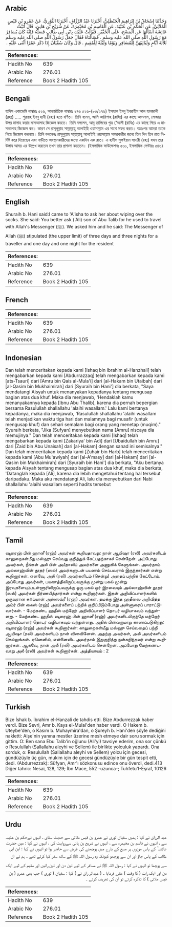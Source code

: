 ## Arabic

<div
  dir="rtl"
  lang="ar"
  style={{ fontSize: "larger", backgroundColor: "#f8f9fa", padding: 20 }}
>
  وَحَدَّثَنَا إِسْحَاقُ بْنُ إِبْرَاهِيمَ الْحَنْظَلِيُّ، أَخْبَرَنَا عَبْدُ
  الرَّزَّاقِ، أَخْبَرَنَا الثَّوْرِيُّ، عَنْ عَمْرِو بْنِ قَيْسٍ الْمُلاَئِيِّ،
  عَنِ الْحَكَمِ بْنِ عُتَيْبَةَ، عَنِ الْقَاسِمِ بْنِ مُخَيْمِرَةَ، عَنْ
  شُرَيْحِ بْنِ هَانِئٍ، قَالَ أَتَيْتُ عَائِشَةَ أَسْأَلُهَا عَنِ الْمَسْحِ،
  عَلَى الْخُفَّيْنِ فَقَالَتْ عَلَيْكَ بِابْنِ أَبِي طَالِبٍ فَسَلْهُ فَإِنَّهُ
  كَانَ يُسَافِرُ مَعَ رَسُولِ اللَّهِ صلى الله عليه وسلم ‏.‏ فَسَأَلْنَاهُ
  فَقَالَ جَعَلَ رَسُولُ اللَّهِ صلى الله عليه وسلم ثَلاَثَةَ أَيَّامٍ
  وَلَيَالِيَهُنَّ لِلْمُسَافِرِ وَيَوْمًا وَلَيْلَةً لِلْمُقِيمِ ‏.‏ قَالَ
  وَكَانَ سُفْيَانُ إِذَا ذَكَرَ عَمْرًا أَثْنَى عَلَيْهِ ‏.‏
</div>
<div style={{ backgroundColor: "#f8f9fa", padding: 20, marginBottom: 10 }}>
  <table>
    <thead>
      <tr>
        <th>References:</th>
        <th></th>
      </tr>
    </thead>
    <tbody>
      <tr>
        <td>Hadith No</td>
        <td>639</td>
      </tr>
      <tr>
        <td>Arabic No</td>
        <td>276.01</td>
      </tr>
      <tr>
        <td>Reference</td>
        <td>Book 2 Hadith 105</td>
      </tr>
    </tbody>
  </table>
</div>

## Bengali

<div
  dir="ltr"
  lang="bn"
  style={{ fontSize: "larger", backgroundColor: "#f8f9fa", padding: 20 }}
>
  হাদিস একাডেমি নাম্বারঃ ৫২৬, আন্তর্জাতিক নাম্বারঃ ২৭৬ ৫২৬-(৮৫/২৭৬) ইসহাক ইবনু
  ইবরাহীম আল হানজালী (রহঃ) ..... শুরায়হ ইবনু হানী (রহঃ) হতে বর্ণিত। তিনি বলেন,
  আমি আয়িশাহ (রাযিঃ) এর কাছে আসলাম, মোজার উপর মাসাহ করার মাসআলাহ জিজ্ঞেস করতে।
  তিনি বললেন, আবূ তালিবের পুত্র (‘আলী (রাযিঃ) এর কাছে গিয়ে এ মাসআলাহ জিজ্ঞেস
  কর। কারণ সে রাসূলুল্লাহ সাল্লাল্লাহু আলাইহি ওয়াসাল্লাম এর সাথে সফর করত। অতঃপর
  আমরা তাকে গিয়ে জিজ্ঞেস করলাম। তিনি বললেনঃ রাসূলুল্লাহ সাল্লাল্লাহু আলাইহি
  ওয়াসাল্লাম সফরকারীর জন্যে তিন দিন তিন রাত নির্দিষ্ট করে দিয়েছেন এবং বাড়ীতে
  অবস্থানকারীদের জন্যে একদিন এক রাত। এ হাদীস সুফইয়ান সাওরী (রহঃ) যখন তার উস্তায
  আমর এর উল্লেখ করতেন তখন তার প্রশংসা করতেন। (ইসলামিক ফাউন্ডেশনঃ ৫৩০, ইসলামিক
  সেন্টারঃ ৫৪৬)
</div>
<div style={{ backgroundColor: "#f8f9fa", padding: 20, marginBottom: 10 }}>
  <table>
    <thead>
      <tr>
        <th>References:</th>
        <th></th>
      </tr>
    </thead>
    <tbody>
      <tr>
        <td>Hadith No</td>
        <td>639</td>
      </tr>
      <tr>
        <td>Arabic No</td>
        <td>276.01</td>
      </tr>
      <tr>
        <td>Reference</td>
        <td>Book 2 Hadith 105</td>
      </tr>
    </tbody>
  </table>
</div>

## English

<div
  dir="ltr"
  lang="en"
  style={{ fontSize: "larger", backgroundColor: "#f8f9fa", padding: 20 }}
>
  Shuraih b. Hani said:I came to 'A'isha to ask her about wiping over the socks.
  She said: You better ask ('Ali) son of Abu Talib for he used to travel with
  Allah's Messenger (ﷺ). We asked him and he said: The Messenger of Allah (ﷺ)
  stipulated (the upper limit) of three days and three nights for a traveller
  and one day and one night for the resident
</div>
<div style={{ backgroundColor: "#f8f9fa", padding: 20, marginBottom: 10 }}>
  <table>
    <thead>
      <tr>
        <th>References:</th>
        <th></th>
      </tr>
    </thead>
    <tbody>
      <tr>
        <td>Hadith No</td>
        <td>639</td>
      </tr>
      <tr>
        <td>Arabic No</td>
        <td>276.01</td>
      </tr>
      <tr>
        <td>Reference</td>
        <td>Book 2 Hadith 105</td>
      </tr>
    </tbody>
  </table>
</div>

## French

<div
  dir="ltr"
  lang="fr"
  style={{ fontSize: "larger", backgroundColor: "#f8f9fa", padding: 20 }}
></div>
<div style={{ backgroundColor: "#f8f9fa", padding: 20, marginBottom: 10 }}>
  <table>
    <thead>
      <tr>
        <th>References:</th>
        <th></th>
      </tr>
    </thead>
    <tbody>
      <tr>
        <td>Hadith No</td>
        <td>639</td>
      </tr>
      <tr>
        <td>Arabic No</td>
        <td>276.01</td>
      </tr>
      <tr>
        <td>Reference</td>
        <td>Book 2 Hadith 105</td>
      </tr>
    </tbody>
  </table>
</div>

## Indonesian

<div
  dir="ltr"
  lang="id"
  style={{ fontSize: "larger", backgroundColor: "#f8f9fa", padding: 20 }}
>
  Dan telah menceritakan kepada kami [Ishaq bin Ibrahim al-Hanzhali] telah
  mengabarkan kepada kami [Abdurrazzaq] telah mengabarkan kepada kami
  [ats-Tsauri] dari [Amru bin Qais al-Mula'i] dari [al-Hakam bin Utaibah] dari
  [al-Qasim bin Mukhaimirah] dari [Syuraih bin Hani'] dia berkata, "Saya
  mendatangi Aisyah untuk menanyakan kepadanya tentang mengusap bagian atas dua
  khuf. Maka dia menjawab, 'Hendaklah kamu menanyakannya kepada [Ibnu Abu
  Thalib], karena dia pernah bepergian bersama Rasulullah shallallahu 'alaihi
  wasallam.' Lalu kami bertanya kepadanya, maka dia menjawab, 'Rasulullah
  shallallahu 'alaihi wasallam telah menjadikan waktu tiga hari dan malamnya
  bagi musafir (untuk mengusap khuf) dan sehari semalam bagi orang yang menetap
  (muqim)." Syuraih berkata, "Jika [Sufyan] menyebutkan nama [Amru] niscaya dia
  memujinya." Dan telah menceritakan kepada kami [Ishaq] telah mengabarkan
  kepada kami [Zakariya' bin Adi] dari [Ubaidullah bin Amru] dari [Zaid bin Abu
  Unaisah] dari [al-Hakam] dengan sanad ini semisalnya." Dan telah menceritakan
  kepada kami [Zuhair bin Harb] telah menceritakan kepada kami [Abu Mu'awiyah]
  dari [al-A'masy] dari [al-Hakam] dari [al-Qasim bin Mukhaimirah] dari [Syuraih
  bin Hani'] dia berkata, "Aku bertanya kepada Aisyah tentang mengusap bagian
  atas dua khuf, maka dia berkata, 'Datanglah kepada [Ali], karena dia lebih
  mengetahui tentang hal tersebut daripadaku. Maka aku mendatangi Ali, lalu dia
  menyebutkan dari Nabi shallallahu 'alaihi wasallam seperti hadits tersebut
</div>
<div style={{ backgroundColor: "#f8f9fa", padding: 20, marginBottom: 10 }}>
  <table>
    <thead>
      <tr>
        <th>References:</th>
        <th></th>
      </tr>
    </thead>
    <tbody>
      <tr>
        <td>Hadith No</td>
        <td>639</td>
      </tr>
      <tr>
        <td>Arabic No</td>
        <td>276.01</td>
      </tr>
      <tr>
        <td>Reference</td>
        <td>Book 2 Hadith 105</td>
      </tr>
    </tbody>
  </table>
</div>

## Tamil

<div
  dir="ltr"
  lang="ta"
  style={{ fontSize: "larger", backgroundColor: "#f8f9fa", padding: 20 }}
>
  ஷுரைஹ் பின் ஹானீ (ரஹ்) அவர்கள் கூறியதாவது: நான் ஆயிஷா (ரலி) அவர்களிடம்
  காலுறைகள்மீது மஸ்ஹு செய்வது குறித்துக் கேட்பதற்காகச் சென்றேன். அப்போது
  அவர்கள், நீங்கள் அலீ பின் அபீதாலிப் அவர்களை அணுகிக் கேளுங்கள். அவர்தாம்
  அல்லாஹ்வின் தூதர் (ஸல்) அவர்களுடன் பயணம் செய்பவராய் இருந்தார்கள் என்று
  கூறினார்கள். எனவே, அலீ (ரலி) அவர்களிடம் (சென்று) அதைப் பற்றிக் கேட்டோம்.
  அப்போது அவர்கள், பயணத்திலிருப்பவருக்கு மூன்று பகல் மூன்று
  இரவுகளையும்,உள்ளூரிலிருப்பவருக்கு ஒரு பகல் ஓர் இரவையும் அல்லாஹ்வின் தூதர்
  (ஸல்) அவர்கள் நிர்ணயித்தார்கள் என்று கூறினார்கள். இதன் அறிவிப்பாளர்களில்
  ஒருவரான சுஃப்யான் அஸ்ஸவ்ரீ (ரஹ்) அவர்கள், தமக்கு இந்த ஹதீஸை அறிவித்த அம்ர்
  பின் கைஸ் (ரஹ்) அவர்களைப் பற்றிக் குறிப்பிடும்போது அன்னாரைப் பாராட்டுவார்கள்.
  - மேற்கண்ட ஹதீஸ் மற்றோர் அறிவிப்பாளர் தொடர் வழியாகவும் வந்துள்ளது. - மேற்கண்ட
  ஹதீஸ் ஷுரைஹ் பின் ஹானீ (ரஹ்) அவர்களிடமிருந்தே மற்றோர் அறிவிப்பாளர் தொடர்
  வழியாகவும் வந்துள்ளது. அதில் பின்வருமாறு காணப்படுகிறது: ஷுரைஹ் (ரஹ்) அவர்கள்
  கூறினார்கள்: காலுறைகள்மீது மஸ்ஹு செய்வதைப் பற்றி ஆயிஷா (ரலி) அவர்களிடம் நான்
  வினவினேன். அதற்கு அவர்கள், அலீ அவர்களிடம் செல்லுங்கள். ஏனெனில், என்னைவிட
  அவர்தாம் இதுகுறித்து நன்கறிந்தவர் என்று கூறினார்கள். ஆகவே, நான் அலீ (ரலி)
  அவர்களிடம் சென்றேன். அப்போது மேற்கண்டவாறு அலீ (ரலி) அவர்கள் கூறினார்கள்.
  அத்தியாயம் : 2
</div>
<div style={{ backgroundColor: "#f8f9fa", padding: 20, marginBottom: 10 }}>
  <table>
    <thead>
      <tr>
        <th>References:</th>
        <th></th>
      </tr>
    </thead>
    <tbody>
      <tr>
        <td>Hadith No</td>
        <td>639</td>
      </tr>
      <tr>
        <td>Arabic No</td>
        <td>276.01</td>
      </tr>
      <tr>
        <td>Reference</td>
        <td>Book 2 Hadith 105</td>
      </tr>
    </tbody>
  </table>
</div>

## Turkish

<div
  dir="ltr"
  lang="tr"
  style={{ fontSize: "larger", backgroundColor: "#f8f9fa", padding: 20 }}
>
  Bize İshak b. İbrahim el-Hanzali de tahdis etti. Bize Abdurrezzak haber verdi.
  Bize Sevri, Amr b. Kays el-Mulal'den haber verdi. O Hakem b. Uteybe'den, o
  Kasım b. Muhaymira'dan, o Şureyh b. Hani'den şöyle dediğini nakletti: Aişe'nin
  yanına mestler üzerine mesh etmeye dair soru sormak için gittim. O: Ben sana
  Ebu Talib'in oğlunu (Ali'yi) tavsiye ederim, ona sor çünkü o Resulullah
  (Sallallahu aleyhi ve Sellem) ile birlikte yolculuk yapardı. Ona sorduk, o:
  Resulullah (Sallallahu aleyhi ve Sellem) yolcu için gecesi, gündüzüyle üç gün,
  mukim için de gecesi gündüzüyle bir gün tespit etti, dedi. (Abdurrezzak):
  Süfyan, Amr'ı sözkonusu edince onu överdi, dedi.413 Diğer tahric: Nesai, 128,
  129; İbn Mace, 552 -uzunca-; Tuhfetu'I-Eşraf, 10126
</div>
<div style={{ backgroundColor: "#f8f9fa", padding: 20, marginBottom: 10 }}>
  <table>
    <thead>
      <tr>
        <th>References:</th>
        <th></th>
      </tr>
    </thead>
    <tbody>
      <tr>
        <td>Hadith No</td>
        <td>639</td>
      </tr>
      <tr>
        <td>Arabic No</td>
        <td>276.01</td>
      </tr>
      <tr>
        <td>Reference</td>
        <td>Book 2 Hadith 105</td>
      </tr>
    </tbody>
  </table>
</div>

## Urdu

<div
  dir="rtl"
  lang="ur"
  style={{ fontSize: "larger", backgroundColor: "#f8f9fa", padding: 20 }}
>
  عبد الرزاق نے کہا : ہمیں سفیان ثوری نے عمرو بن قیس ملائی سے حدیث سنای ، انہوں
  نےحکم بن عتیبہ سے ، انہوں نے قاسم بن مخیمرہ سے ، انہوں نے شریح بن ہانی سےروایت
  کی ، انہوں نے کہا : میں حضرت عائشہ ؓ کے پاس موزوں پر مسح کے بارے میں پوچھنے کی
  غرض سے حاضر ہوا تو انہوں نے کہا : ابن ابی طالب کے پاس جاؤ اور ان سے پوچھو
  کیونکہ وہ رسول اللہ ﷺ کے ساتھ سفر کیا کرتے تھے ۔ ہم نے ان سے پوچھا تو انہوں نے
  کہا : رسول اللہ ﷺ نے مسافر کے لیے تین دن اور تین راتیں اور مقیم کے لیے ایک دن
  اور ایک رات ( کا وقت ) مقرر فرمایا ۔ ( عبدالر زاق نے ) کہا : سفیان ( ثوری ) جب
  بھی عمرو ( بن قیس ملائی ) کا تذکرہ کرتے تو ان کی تعریف کرتے ۔
</div>
<div style={{ backgroundColor: "#f8f9fa", padding: 20, marginBottom: 10 }}>
  <table>
    <thead>
      <tr>
        <th>References:</th>
        <th></th>
      </tr>
    </thead>
    <tbody>
      <tr>
        <td>Hadith No</td>
        <td>639</td>
      </tr>
      <tr>
        <td>Arabic No</td>
        <td>276.01</td>
      </tr>
      <tr>
        <td>Reference</td>
        <td>Book 2 Hadith 105</td>
      </tr>
    </tbody>
  </table>
</div>

